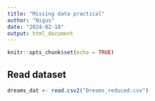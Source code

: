 ```yaml
---
title: "Missing data practical"
author: "Nigus"
date: "2024-02-18"
output: html_document
---
```


```r
knitr::opts_chunk$set(echo = TRUE)
```

## Read dataset
```r
dreams_dat <- read.csv2("Dreams_reduced.csv")
```

